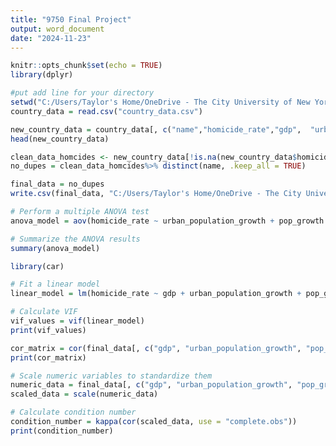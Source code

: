 ---
title: "9750 Final Project"
output: word_document
date: "2024-11-23"
---

```{r setup, include=FALSE}
knitr::opts_chunk$set(echo = TRUE)
library(dplyr)

#put add line for your directory
setwd("C:/Users/Taylor's Home/OneDrive - The City University of New York/Fall 2024/STA 9750 Tools/STA 9750 Final Project/Global Data")
country_data = read.csv("country_data.csv")
```

```{r clean data}
new_country_data = country_data[, c("name","homicide_rate","gdp",  "urban_population_growth", "pop_growth", "internet_users", "gdp_per_capita", "refugees")]
head(new_country_data)

clean_data_homcides <- new_country_data[!is.na(new_country_data$homicide_rate), ]
no_dupes = clean_data_homcides%>% distinct(name, .keep_all = TRUE)

final_data = no_dupes
write.csv(final_data, "C:/Users/Taylor's Home/OneDrive - The City University of New York/Fall 2024/STA 9750 Tools/STA 9750 Final Project/Global Data/Final Data.csv")
```

```{r ANOVA}
# Perform a multiple ANOVA test
anova_model = aov(homicide_rate ~ urban_population_growth + pop_growth + internet_users + gdp + refugees + gdp_per_capita, data = final_data)

# Summarize the ANOVA results
summary(anova_model)

```

```{r}
library(car)

# Fit a linear model
linear_model = lm(homicide_rate ~ gdp + urban_population_growth + pop_growth + internet_users + gdp_per_capita + refugees, data = final_data)

# Calculate VIF
vif_values = vif(linear_model)
print(vif_values)

cor_matrix = cor(final_data[, c("gdp", "urban_population_growth", "pop_growth", "internet_users", "gdp_per_capita", "refugees")])
print(cor_matrix)

# Scale numeric variables to standardize them
numeric_data = final_data[, c("gdp", "urban_population_growth", "pop_growth", "internet_users", "gdp_per_capita", "refugees")]
scaled_data = scale(numeric_data)

# Calculate condition number
condition_number = kappa(cor(scaled_data, use = "complete.obs"))
print(condition_number)

```
